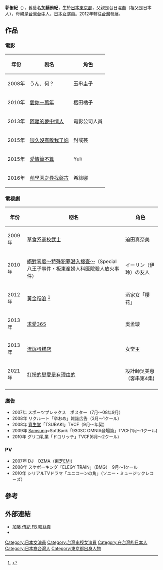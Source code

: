 {{blpsources|time=2019-11-27}}
{{藝人
| 姓名 = 郭侑紀
| 類型 = 女演員
| 圖片 = 
| 圖片尺寸 = 
| 圖片簡介 = 
| 原名 = 加藤侑紀
| 羅馬拼音 = KUO YU CHI
| 英文名 = Youki Kato
| 綽號 = Youki
| 國籍 ={{JPN}}<br>{{ROC}}
| 民族 =[[大和族|大和族]]、[[漢族|漢族]]
| 籍貫 =
| 出生日期 = {{birth_date_and _age|1989|12|16}}
| 出生地點 = {{JPN}}[[東京都|東京都]]
| 職業 = [[演員|演員]]
| 語言 = [[日語|日語]]、[[華語|華語]]
| 教育程度 = 
| 宗教信仰 = 
| 配偶 =  [[已婚|已婚]]
| 音樂類型 = 
| 演奏樂器 = 
| 出道作 = 
| 出道日期 = 2002年
| 代表作 = 
| 活躍年代 = 2002年至今
| imdb = 4340813
}}
{{Japanese|japanese=郭侑紀|romaji=Youki}}
'''郭侑紀'''（{{bd|1989年|12月16日|CatIdx=Youki}}），舊藝名'''加藤侑紀'''，生於[[日本|日本]][[東京都|東京都]]，父親是台日混血（祖父是日本人），母親是[[台灣|台灣]][[台中|台中]]人，[[日本|日本]][[女演員|女演員]]。2012年轉往[[台灣|台灣]]發展。

==作品==
===電影===
{| class="wikitable" 
|-
! 年份 || 剧名 || 角色 
|- 
| 2008年 || うん、何？ || 玉串圭子
|-
| 2010年 || [[愛你一萬年_(電影)|愛你一萬年]] || 櫻田橘子 
|-
| 2013年 || [[阿嬤的夢中情人|阿嬤的夢中情人]] ||電影公司人員
|-
| 2015年 || [[很久沒有敬我了妳|很久沒有敬我了妳]] || 封或芸 
|-
| 2015年 || [[愛情算不算|愛情算不算]] || Yuli
|-
|2016年||[[萌學園之尋找磐古|萌學園之尋找磐古]]||希絲娜
|}

===電視劇===
{| class="wikitable" 
|-
! 年份 || 剧名 || 角色 
|- 
| 2009年 || [[草食系高校武士|草食系高校武士]] || 迫田真奈美  
|-
| 2010年 || [[絕對零度_(電視劇)|絕對零度～特殊犯罪潛入搜查～]]（Special 八王子事件・板東産婦人科医院殺人放火事件） || イーリン（伊玲）の友人 
|-
| 2012年 || [[黃金稻浪|黃金稻浪]] <ref>{{Cite web |url=http://web.pts.org.tw/hakka/newsletter/main_2009.php?ID=778 |title=加藤侑紀《黃金稻浪》開金嗓，〈哆啦A夢〉亂入〈雨夜花〉好氣又好笑 |accessdate=2013-05-08 |archive-date=2013-09-21 |archive-url=https://web.archive.org/web/20130921053825/http://web.pts.org.tw/hakka/newsletter/main_2009.php?ID=778 |dead-url=no }}</ref> || 酒家女「櫻花」 
|-
| 2013年 || [[求愛365|求愛365]] || 吳孟璇  
|-
| 2013年 || [[流氓蛋糕店_(電視劇)|流氓蛋糕店]] || 女堂主
|-
| 2021年 || [[打扮的戀愛是有理由的|打扮的戀愛是有理由的]] || 設計師吳美惠（客串第4集)
|-
|}

=== 廣告 ===
*2007年 スポーツプレックス　ポスター（7月～08年9月）
*2008年 リクルート「卒おめ」雑誌広告（3月～1クール）
*2008年 [[資生堂|資生堂]]「TSUBAKI」TVCF（9月～年契）
*2009年 [[Samsung|Samsung]]×SoftBank「930SC OMNIA登場篇」TVCF(1月～1クール)
*2010年 グリコ乳業「ドロリッチ」TVCF(6月～2クール)
=== PV ===
*2007年 DJ　OZMA（東芝[[EMI|EMI]]）
*2008年 スケボーキング「ELEGY TRAIN」（BMG）　9月～1クール
*2010年  シリアルTVドラマ「ユニコーンの角」（ソニー・ミュージックレコ－ズ）

==參考==
{{reflist}}

== 外部連結 ==
*[https://www.facebook.com/youki.official 加藤 侑紀 FB 粉絲頁]{{Wayback|url=https://www.facebook.com/youki.official |date=20190126093732 }}
*{{instagram|youki_katoo}}

{{DEFAULTSORT:Kato Youki}}
[[Category:日本女演員|Category:日本女演員]]
[[Category:台灣电视女演員|Category:台灣电视女演員]]
[[Category:在台灣的日本人|Category:在台灣的日本人]]
[[Category:日本裔台灣人|Category:日本裔台灣人]]
[[Category:東京都出身人物|Category:東京都出身人物]]